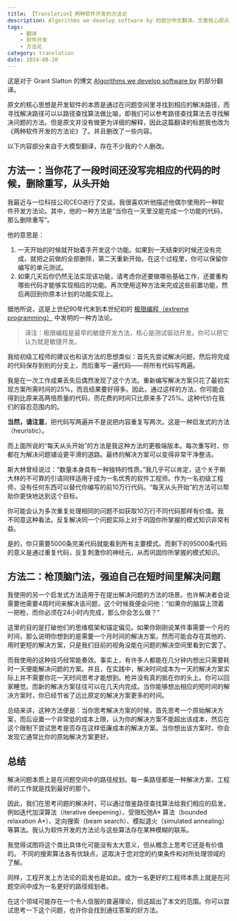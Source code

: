 ```yaml
---
title: 【Translation】两种软件开发的方法论
description: Algorithms we develop software by 的部分中文翻译。文章核心观点是开发软件的本质是通过在问题空间里寻找到相应的解决路径，而寻找解决路径可以以路径查找算法做比喻。
tags:
    - 翻译
    - 软件开发
    - 方法论
category: translation
date: 2024-08-20
---
```

这是对于 Grant Slatton 的博文 [Algorithms we develop software by](https://grantslatton.com/software-pathfinding) 的部分翻译。

原文的核心思想是开发软件的本质是通过在问题空间里寻找到相应的解决路径，而寻找解决路径可以以路径查找算法做比喻，即我们可以参考路径查找算法去寻找解决问题的方法。但是原文并没有做更为详细的解释，因此这篇翻译的标题我也改为《两种软件开发的方法论》了。并且删改了一些内容。

以下内容部分来自于大模型翻译，存在不少我的个人删改。

## 方法一：当你花了一段时间还没写完相应的代码的时候，删除重写，从头开始

我最近与一位科技公司CEO进行了交谈。我很喜欢听他描述他偶尔使用的一种软件开发方法论。其中，他的一种方法是“当你在一天里没能完成一个功能的代码，那么删除重写”。

他的意思是：

1. 一天开始的时候就开始着手开发这个功能。如果到一天结束的时候还没有完成，就把之前做的全部删除，第二天重新开始。在这个过程里，你可以保留你编写的单元测试。
2. 如果几天后你仍然无法实现该功能，请考虑你还要做哪些基础工作，还要重构哪些代码才能够实现相应的功能。再次使用这种方法来完成这些前置功能，然后再回到你原本计划的功能实现上。

据他所说，这是上世纪90年代末到本世纪初的 [极限编程（extreme programming）](https://en.wikipedia.org/wiki/Extreme_programming) 中发明的一种方法论。

> 译注：极限编程是最早的敏捷开发方法，核心是测试驱动开发。你可以把它认为就是敏捷开发。

我给初级工程师的建议也和该方法的思想类似：首先先尝试解决问题，然后将完成的代码保存到别的分支上，而后重写一遍代码——将所有代码写两遍。

我是在一次工作成果丢失后偶然发现了这个方法。重新编写解决方案只花了最初实现方案所需时间的25%，而且结果要好得多。因此，通过这样的方法，你可能会得到比原来高两倍质量的代码，而花费的时间只比原来多了25%。这种代价在我们的容忍范围内的。

**当然，请注意**，把代码写两遍并不是说把内容重复写两次。这是一种启发式的方法（heuristic）。

而上面所说的“每天从头开始”的方法是我这种方法的更极端版本。每次重写时，你都在为解决问题铺设更平滑的道路。最终的解决方案可以变得非常干净整洁。

斯大林曾经说过：“数量本身具有一种独特的性质。”我几乎可以肯定，这个关于斯大林的不可靠的引语同样适用于成为一名优秀的软件工程师。作为一名初级工程师，没有任何东西可以替代你编写的前10万行代码。“每天从头开始”的方法可以帮助你更快地达到这个目标。

你可能会认为多次重复处理相同的问题不如获取10万行不同代码那样有价值。我不同意这种看法。反复解决同一个问题实际上对于巩固你所掌握的模式知识非常有益。

是的，你只需要5000条完美代码就能看到所有主要模式。而剩下的95000条代码的意义是通过重复代码，反复刺激你的神经元，从而巩固你所掌握的模式知识。

## 方法二：枪顶脑门法，强迫自己在短时间里解决问题

我使用的另一个启发式方法适用于在提出解决问题的方法的场景。也许解决者会说需要他需要4周时间来解决该问题，这个时候我便会问他：“如果你的脑袋上顶着一把枪，而你必须在24小时内完成，那么你会怎么做？”

这里的目的是打破他们的思维框架和锚定偏见。如果你刚刚说某件事需要一个月的时间，那么说明你想到的是需要一个月时间的解决方案。然而可能会存在其他的、用时更短的解决方案，只是我们目前的视角没能在问题的解决空间里看到它罢了。

而我使用的这种技巧经常能奏效。事实上，有许多人都能在几分钟内想出只需要耗时一天便能解决问题的方案。并且，在实践中，解决时间成本为一天的解决方案实际上并不需要你花一天时间思考才能想到。枪并没有真的抵在你的头上。你可以回家睡觉。而新的解决方案往往可以在几天内完成。当你能够想出相应的短时间的解决方案时，你已经节省了远比原定的解决方案更多的时间。

总结来讲，这种方法便是：当你思考解决方案的时候，首先思考一个原始解决方案，而后设置一个非常低的成本上限，认为你的解决方案不能超出该成本，然后在这个限制下尝试思考是否存在这样低廉成本的解决方案。当你想出该方案时，你会发现它通常比你的原始解决方案更好。

## 总结

解决问题本质上是在问题空间中的路径规划。每一条路径都是一种解决方案，工程师的工作就是找到最好的那个。

因此，我们在思考问题的解决时，可以通过借鉴路径查找算法给我们相应的启发，例如迭代加深算法（iterative deepening）、受限松弛A* 算法（bounded relaxation A*）、定向搜索（beam search）、模拟退火（simulated annealing）等算法。我认为软件开发的方法论与这些算法存在某种模糊的联系。

我觉得试图将这个类比具体化可能没有太大意义，但从概念上思考它还是有价值的。 不同的搜索算法各有优缺点，这取决于您对您的约束条件和对所处理领域的了解。

同样，工程开发上方法论的启发也是如此。成为一名更好的工程师本质上就是在问题空间中成为一名更好的路径规划者。

在这个领域可能存在一个令人信服的普遍理论，但这超出了本文的范围。你可以尝试思考一下这个问题，也许你会找到通往答案的好方法。